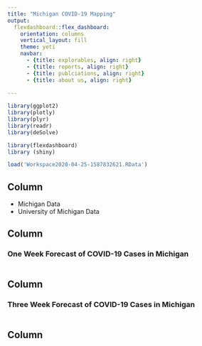 ```yaml
---
title: "Michigan COVID-19 Mapping"
output: 
  flexdashboard::flex_dashboard:
    orientation: columns
    vertical_layout: fill
    theme: yeti
    navbar:
      - {title: explorables, align: right}
      - {title: reports, align: right}
      - {title: publciations, align: right}
      - {title: about us, align: right}
    
---
```


```r

library(ggplot2)
library(plotly)
library(plyr)
library(readr)
library(deSolve)

library(flexdashboard)
library (shiny)

load('Workspace2020-04-25-1587832621.RData')


```

Column {data-width=300}
-----------------------------------------------------------------------

- Michigan Data
- University of Michigan Data


Column {data-width=300}
-----------------------------------------------------------------------

### One Week Forecast of COVID-19 Cases in Michigan

```r


```

Column {data-width=300}
-----------------------------------------------------------------------
### Three Week Forecast of COVID-19 Cases in Michigan

```r

```

Column {data-width=100}
-----------------------------------------------------------------------

```r

```

